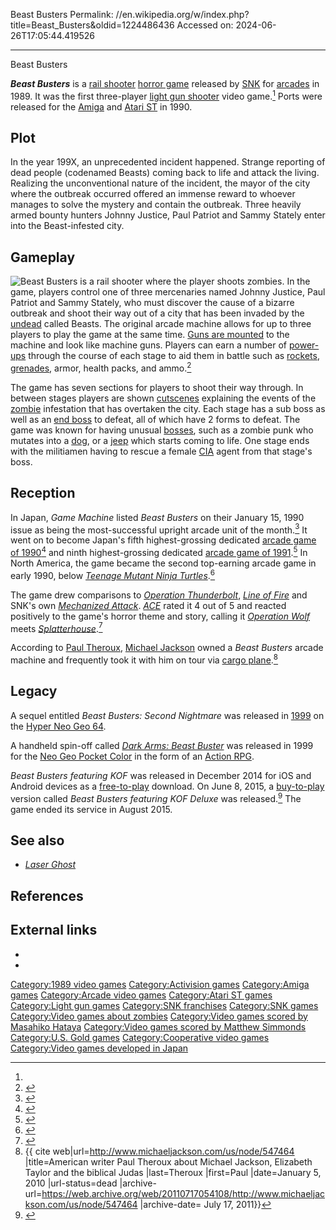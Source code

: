Beast Busters
Permalink: //en.wikipedia.org/w/index.php?title=Beast_Busters&oldid=1224486436
Accessed on: 2024-06-26T17:05:44.419526



------
Beast Busters
{{Short description|1989 video game}}
{{more citations needed|date=September 2007}}
{{Infobox video game
| title        = Beast Busters
| image        = BeastBusters.jpg
| caption      = North American flyer
| developer    = SNK<br>Images Design (Amiga)
| publisher    = [[SNK]]<br>[[U.S. Gold]]<br>[[Activision]]
| director     = Hamachi Papa
| producer     = Hamachi Papa
| programmer   = Henry Clark (Amiga)
| designer     = Yasuharu Ebara (hardware)
| artist       = Mitsuzo I.<br/>Ken<br/>Muromoto<br/>Sakai Goma<br/>Masato Miyoshi<br/>Yoshihisa Maeda<br/>Hideki Fujiwara<br/>Ken Jarvis (Amiga)
| composer     = Toshikazu Tanaka<br/>Masahiko Hataya<br/>[[Matthew Simmonds]] (Amiga)
| platforms    = [[Arcade video game|Arcade]], [[Amiga]], [[Atari ST]]
| released     = '''November 1989''': Arcade<ref>{{cite web |title=Beast Busters |url=https://mediaarts-db.bunka.go.jp/id/M728662 |website=Media Arts Database |publisher=[[Agency for Cultural Affairs]] |language=ja |access-date=4 September 2021}}</ref> <br> '''1990:''' Amiga, Atari ST
| genre        = [[Rail shooter]], [[Horror game|horror]]
| modes        = [[Single-player video game|Single-player]], [[multiplayer]]
}}

'''''Beast Busters''''' is a [[rail shooter]] [[horror game]] released by [[SNK]] for [[arcade game|arcades]] in 1989. It was the first three-player [[light gun shooter]] video game.<ref name="RePlay"/> Ports were released for the [[Amiga]] and [[Atari ST]] in 1990.

== Plot ==
In the year 199X, an unprecedented incident happened. Strange reporting of dead people (codenamed Beasts) coming back to life and attack the living. Realizing the unconventional nature of the incident, the mayor of the city where the outbreak occurred offered an immense reward to whoever manages to solve the mystery and contain the outbreak. Three heavily armed bounty hunters Johnny Justice, Paul Patriot and Sammy Stately enter into the Beast-infested city.

== Gameplay ==
[[File:Beast_Busters_Arcade_Gameplay_Screenshot.png|thumb|left|''Beast Busters'' is a [[rail shooter]] where the player shoots [[zombies]].]]
In the game, players control one of three mercenaries named Johnny Justice, Paul Patriot and Sammy Stately, who must discover the cause of a bizarre outbreak and shoot their way out of a city that has been invaded by the [[undead]] called Beasts. The original arcade machine allows for up to three players to play the game at the same time. [[Light gun|Guns are mounted]] to the machine and look like machine guns. Players can earn a number of [[power-up]]s through the course of each stage to aid them in battle such as [[rocket]]s, [[grenade]]s, armor, health packs, and ammo.<ref name=crash>{{cite magazine|title =Arcade Action: Beast Busters |date =May 1990 |url =https://archive.org/details/Crash_No._76_1990-05_Newsfield_GB/page/n7/mode/2up |magazine =Crash |publisher =Newsfield Publishing |last =Caswell |first =Mark |issue =76 |page =8}}</ref>

The game has seven sections for players to shoot their way through. In between stages players are shown [[cutscene]]s explaining the events of the [[zombie]] infestation that has overtaken the city. Each stage has a sub boss as well as an [[boss (video gaming)|end boss]] to defeat, all of which have 2 forms to defeat. The game was known for having unusual [[boss (video gaming)|bosses]], such as a zombie punk who mutates into a [[dog]], or a [[Willys MB|jeep]] which starts coming to life. One stage ends with the militiamen having to rescue a female [[Central Intelligence Agency|CIA]] agent from that stage's boss.

== Reception ==
In Japan, ''Game Machine'' listed ''Beast Busters'' on their January 15, 1990 issue as being the most-successful upright arcade unit of the month.<ref>{{cite magazine|title=Game Machine's Best Hit Games 25 - アップライト, コックピット型TVゲーム機 (Upright/Cockpit Videos)|magazine=[[:ja:ゲームマシン|Game Machine]]|issue=372|publisher=[[:ja:アミューズメント通信社|Amusement Press, Inc.]]|date=15 January 1990|page=25|lang=ja}}</ref> It went on to become Japan's fifth highest-grossing dedicated [[1990 in video games|arcade game of 1990]]<ref>{{cite magazine |title="Tetris" Has Still Earned More Than "Final Fight" |magazine=[[:ja:ゲームマシン|Game Machine]] |issue=396 |publisher=[[:ja:アミューズメント通信社|Amusement Press, Inc.]] |date=1 February 1991 |page=22 |lang=ja |url=https://onitama.tv/gamemachine/pdf/19910201p.pdf#page=12}}</ref> and ninth highest-grossing dedicated [[1991 in video games|arcade game of 1991]].<ref name="GM419">{{cite magazine |title="Final Fight II" and "Final Lap 2" Top Videos: Video Games of The Year '91 |magazine=[[:ja:ゲームマシン|Game Machine]] |issue=419 |publisher=[[:ja:アミューズメント通信社|Amusement Press, Inc.]] |date=1 February 1992 |page=26 |lang=ja |url=https://onitama.tv/gamemachine/pdf/19920201p.pdf#page=14}}</ref> In North America, the game became the second top-earning arcade game in early 1990, below ''[[Teenage Mutant Ninja Turtles (arcade game)|Teenage Mutant Ninja Turtles]]''.<ref name="RePlay">{{cite magazine |title=Bustin' Out: SNK's ''Beast Busters'' dedicated video gun game makes its mark |magazine=RePlay |date=February 1990 |volume=15 |issue=5 |pages=61–2 |url=https://archive.org/details/re-play-volume-14-issue-no.-5-february-1990-600dpi/RePlay%20-%20Volume%2014%2C%20Issue%20No.%205%20-%20February%201990/page/61}}</ref>

The game drew comparisons to ''[[Operation Thunderbolt (video game)|Operation Thunderbolt]]'', ''[[Line of Fire (video game)|Line of Fire]]'' and SNK's own ''[[Mechanized Attack]]''. ''[[Advanced Computer Entertainment|ACE]]'' rated it 4 out of 5 and reacted positively to the game's horror theme and story, calling it ''[[Operation Wolf]]'' meets ''[[Splatterhouse]]''.<ref name=ACE>{{cite magazine|title =Coin-Ops: Beast Busting - Who Ya Gonna Call? |date =April 1990|url =https://archive.org/stream/ace-magazine-31/ACE_Issue_31_1990_Apr#page/n101/mode/2up |magazine =ACE |publisher =EMAP|last =Cook |first =John |issue =31 |page =102}}</ref>

According to [[Paul Theroux]], [[Michael Jackson]] owned a ''Beast Busters'' arcade machine and frequently took it with him on tour via [[cargo aircraft|cargo plane]].<ref name="Theroux">{{ cite web|url=http://www.michaeljackson.com/us/node/547464 |title=American writer Paul Theroux about Michael Jackson, Elizabeth Taylor and the biblical Judas |last=Theroux |first=Paul |date=January 5, 2010 |url-status=dead |archive-url=https://web.archive.org/web/20110717054108/http://www.michaeljackson.com/us/node/547464 |archive-date= July 17, 2011}}</ref>

== Legacy ==
A sequel entitled ''Beast Busters: Second Nightmare'' was released in [[1999 in video gaming|1999]] on the [[Hyper Neo Geo 64]].

A handheld spin-off called ''[[Dark Arms: Beast Buster]]'' was released in 1999 for the [[Neo Geo Pocket Color]] in the form of an [[Action role-playing game|Action RPG]].

''Beast Busters featuring KOF'' was released in December 2014 for iOS and Android devices as a [[free-to-play]] download. On June 8, 2015, a [[buy-to-play]] version called ''Beast Busters featuring KOF Deluxe'' was released.<ref>{{cite web |url=https://www.androidpolice.com/2015/06/08/snk-releases-a-deluxe-paid-version-of-beast-busters-featuring-kof-thats-stripped-of-the-annoying-free-to-play-elements/ |title=SNK Releases A Deluxe, Paid Version Of 'Beast Busters Featuring KOF' That's Stripped Of The Annoying Free-To-Play Elements |last=King, Jr. |first=Bertel |date=June 8, 2015 |website=Android Police |publisher= |access-date=2023-05-20 |quote=}}</ref> The game ended its service in August 2015.

== See also ==

* ''[[Laser Ghost]]''

== References ==

{{reflist}}
{{Use dmy dates|date=June 2017}}
{{SNK}}

==External links==
*{{abime|id=84}}
*{{moby game|id=/beast-busters|name=''Beast Busters''}}

[[Category:1989 video games]]
[[Category:Activision games]]
[[Category:Amiga games]]
[[Category:Arcade video games]]
[[Category:Atari ST games]]
[[Category:Light gun games]]
[[Category:SNK franchises]]
[[Category:SNK games]]
[[Category:Video games about zombies]]
[[Category:Video games scored by Masahiko Hataya]]
[[Category:Video games scored by Matthew Simmonds]]
[[Category:U.S. Gold games]]
[[Category:Cooperative video games]]
[[Category:Video games developed in Japan]]
